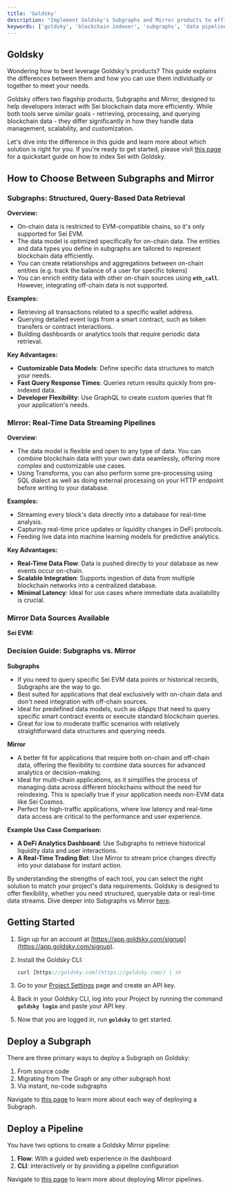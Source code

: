 ```yaml
---
title: 'Goldsky'
description: "Implement Goldsky's Subgraphs and Mirror products to efficiently index, query, and stream Sei blockchain data for your dApps with customizable data models and real-time pipelines."
keywords: ['goldsky', 'blockchain indexer', 'subgraphs', 'data pipelines', 'real-time data']
---
```




## Goldsky

Wondering how to best leverage Goldsky's products? This guide explains the differences between them and how you can use them individually or together to meet your needs.

Goldsky offers two flagship products, Subgraphs and Mirror, designed to help developers interact with Sei blockchain data more efficiently. While both tools serve similar goals - retrieving, processing, and querying blockchain data - they differ significantly in how they handle data management, scalability, and customization.

Let's dive into the difference in this guide and learn more about which solution is right for you. If you're ready to get started, please visit [this page](https://docs.goldsky.com/chains/sei/?utm_source=sei&utm_medium=docs) for a quickstart guide on how to index Sei with Goldsky.

## How to Choose Between Subgraphs and Mirror

### Subgraphs: Structured, Query-Based Data Retrieval

**Overview:**

- On-chain data is restricted to EVM-compatible chains, so it's only supported for Sei EVM.
- The data model is optimized specifically for on-chain data. The entities and data types you define in subgraphs are tailored to represent blockchain data efficiently.
- You can create relationships and aggregations between on-chain entities (e.g. track the balance of a user for specific tokens)
- You can enrich entity data with other on-chain sources using **`eth_call`**. However, integrating off-chain data is not supported.

**Examples:**

- Retrieving all transactions related to a specific wallet address.
- Querying detailed event logs from a smart contract, such as token transfers or contract interactions.
- Building dashboards or analytics tools that require periodic data retrieval.

**Key Advantages:**

- **Customizable Data Models**: Define specific data structures to match your needs.
- **Fast Query Response Times**: Queries return results quickly from pre-indexed data.
- **Developer Flexibility**: Use GraphQL to create custom queries that fit your application's needs.

<ImageWithCaption img={goldskyImg1} alt="Goldsky Image 1" caption="" />

### Mirror: Real-Time Data Streaming Pipelines

**Overview**:

- The data model is flexible and open to any type of data. You can combine blockchain data with your own data seamlessly, offering more complex and customizable use cases.
- Using Transforms, you can also perform some pre-processing using SQL dialect as well as doing external processing on your HTTP endpoint before writing to your database.

**Examples:**

- Streaming every block's data directly into a database for real-time analysis.
- Capturing real-time price updates or liquidity changes in DeFi protocols.
- Feeding live data into machine learning models for predictive analytics.

**Key Advantages:**

- **Real-Time Data Flow**: Data is pushed directly to your database as new events occur on-chain.
- **Scalable Integration**: Supports ingestion of data from multiple blockchain networks into a centralized database.
- **Minimal Latency**: Ideal for use cases where immediate data availability is crucial.

<ImageWithCaption img={goldskyImg2} alt="Goldsky Image 2" caption="" />

### Mirror Data Sources Available

**Sei EVM:**

<ImageWithCaption img={goldskyImg3} alt="Goldsky Image 3" caption="" />

### Decision Guide: Subgraphs vs. Mirror

**Subgraphs**

- If you need to query specific Sei EVM data points or historical records, Subgraphs are the way to go.
- Best suited for applications that deal exclusively with on-chain data and don't need integration with off-chain sources.
- Ideal for predefined data models, such as dApps that need to query specific smart contract events or execute standard blockchain queries.
- Great for low to moderate traffic scenarios with relatively straightforward data structures and querying needs.

**Mirror**

- A better fit for applications that require both on-chain and off-chain data, offering the flexibility to combine data sources for advanced analytics or decision-making.
- Ideal for multi-chain applications, as it simplifies the process of managing data across different blockchains without the need for reindexing. This is specially true if your application needs non-EVM data like Sei Cosmos.
- Perfect for high-traffic applications, where low latency and real-time data access are critical to the performance and user experience.

**Example Use Case Comparison:**

- **A DeFi Analytics Dashboard**: Use Subgraphs to retrieve historical liquidity data and user interactions.
- **A Real-Time Trading Bot**: Use Mirror to stream price changes directly into your database for instant action.

By understanding the strengths of each tool, you can select the right solution to match your project's data requirements. Goldsky is designed to offer flexibility, whether you need structured, queryable data or real-time data streams. Dive deeper into Subgraphs vs Mirror [here](https://docs.goldsky.com/subgraph-vs-mirror/?utm_source=sei&utm_medium=docs).

## Getting Started

1. Sign up for an account at [https://app.goldsky.com/signup](https://app.goldsky.com/signup).
2. Install the Goldsky CLI:

   ```jsx copy
   curl [https://goldsky.com](https://goldsky.com/) | sh
   ```

3. Go to your [Project Settings](https://app.goldsky.com/dashboard/settings) page and create an API key.
4. Back in your Goldsky CLI, log into your Project by running the command **`goldsky login`** and paste your API key.
5. Now that you are logged in, run **`goldsky`** to get started.

<ImageWithCaption img={goldskyImg4} alt="Goldsky Image 4" caption="" />

## Deploy a Subgraph

There are three primary ways to deploy a Subgraph on Goldsky:

1. From source code
2. Migrating from The Graph or any other subgraph host
3. Via instant, no-code subgraphs

Navigate to [this page](https://docs.goldsky.com/subgraphs/deploying-subgraphs/?utm_source=sei&utm_medium=docs) to learn more about each way of deploying a Subgraph.

## Deploy a Pipeline

You have two options to create a Goldsky Mirror pipeline:

1. **Flow**: With a guided web experience in the dashboard
2. **CLI**: interactively or by providing a pipeline configuration

Navigate to [this page](https://docs.goldsky.com/mirror/create-a-pipeline/?utm_source=sei&utm_medium=docs) to learn more about deploying Mirror pipelines.
